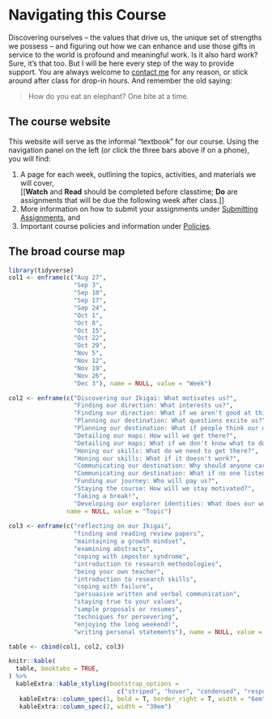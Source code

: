 # Navigating this Course {-}

Discovering ourselves -- the values that drive us, the unique set of strengths we possess -- and figuring out how we can enhance and use those gifts in service to the world is profound and meaningful work. Is it also hard work? Sure, it's that too. But I will be here every step of the way to provide support. You are always welcome to [contact me](mailto:ldelan5@uic.edu) for any reason, or stick around after class for drop-in hours. And remember the old saying:

> How do you eat an elephant? One bite at a time.

## The course website {-}

This website will serve as the informal "textbook" for our course. Using the navigation panel on the left (or click the three bars above if on a phone), you will find:

1. A page for each week, outlining the topics, activities, and materials we will cover,  
[[**Watch** and **Read** should be completed before classtime; **Do** are assignments that will be due the following week after class.]]
2. More information on how to submit your assignments under [Submitting Assignments](#submitting-assignments), and 
3. Important course policies and information under [Policies](#policies).

## The broad course map {-}

```r
library(tidyverse)
col1 <- enframe(c("Aug 27", 
                  "Sep 3", 
                  "Sep 10", 
                  "Sep 17",
                  "Sep 24",
                  "Oct 1",
                  "Oct 8",
                  "Oct 15",
                  "Oct 22",
                  "Oct 29",
                  "Nov 5",
                  "Nov 12",
                  "Nov 19",
                  "Nov 26",
                  "Dec 3"), name = NULL, value = "Week")

col2 <- enframe(c("Discovering our Ikigai: What motivates us?", 
                  "Finding our direction: What interests us?",
                  "Finding our direction: What if we aren't good at this?",
                  "Planning our destination: What questions excite us?",
                  "Planning our destination: What if people think our questions are stupid?",
                  "Detailing our maps: How will we get there?",
                  "Detailing our maps: What if we don't know what to do?",
                  "Honing our skills: What do we need to get there?",
                  "Honing our skills: What if it doesn't work?",
                  "Communicating our destination: Why should anyone care?",
                  "Communicating our destination: What if no one listens?",
                  "Funding our journey: Who will pay us?",
                  "Staying the course: How will we stay motivated?",
                  "Taking a break!",
                  "Developing our explorer identities: What does our work mean to us and to the world?"), 
                name = NULL, value = "Topic")
 
col3 <- enframe(c("reflecting on our Ikigai", 
                  "finding and reading review papers", 
                  "maintaining a growth mindset", 
                  "examining abstracts",
                  "coping with impostor syndrome",
                  "introduction to research methodologies",
                  "being your own teacher",
                  "introduction to research skills",
                  "coping with failure",
                  "persuasive written and verbal communication",
                  "staying true to your values",
                  "sample proposals or resumes",
                  "techniques for persevering",
                  "enjoying the long weekend!",
                  "writing personal statements"), name = NULL, value = "Activity")

table <- cbind(col1, col2, col3) 

knitr::kable(
  table, booktabs = TRUE,
) %>%
  kableExtra::kable_styling(bootstrap_options = 
                              c("striped", "hover", "condensed", "responsive")) %>%
   kableExtra::column_spec(1, bold = T, border_right = T, width = "6em") %>%
   kableExtra::column_spec(2, width = "30em")

```
